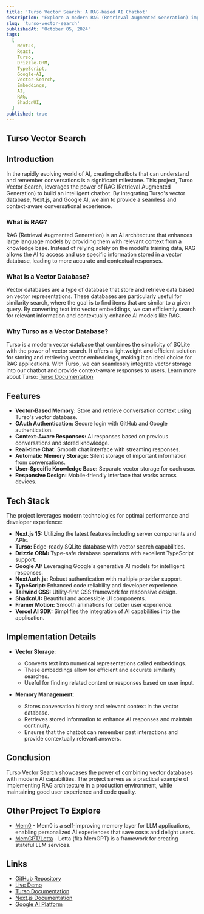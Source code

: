 ```yaml
---
title: 'Turso Vector Search: A RAG-based AI Chatbot'
description: 'Explore a modern RAG (Retrieval Augmented Generation) implementation using Turso as a vector database, Next.js, and Google AI for creating an intelligent chatbot with memory capabilities.'
slug: 'turso-vector-search'
publishedAt: 'October 05, 2024'
tags:
  [
    NextJs,
    React,
    Turso,
    Drizzle-ORM,
    TypeScript,
    Google-AI,
    Vector-Search,
    Embeddings,
    AI,
    RAG,
    ShadcnUI,
  ]
published: true
---
```


## Turso Vector Search

## Introduction

In the rapidly evolving world of AI, creating chatbots that can understand and remember conversations is a significant milestone. This project, Turso Vector Search, leverages the power of RAG (Retrieval Augmented Generation) to build an intelligent chatbot. By integrating Turso's vector database, Next.js, and Google AI, we aim to provide a seamless and context-aware conversational experience.

### What is RAG?

RAG (Retrieval Augmented Generation) is an AI architecture that enhances large language models by providing them with relevant context from a knowledge base. Instead of relying solely on the model's training data, RAG allows the AI to access and use specific information stored in a vector database, leading to more accurate and contextual responses.

### What is a Vector Database?

Vector databases are a type of database that store and retrieve data based on vector representations. These databases are particularly useful for similarity search, where the goal is to find items that are similar to a given query. By converting text into vector embeddings, we can efficiently search for relevant information and contextually enhance AI models like RAG.

### Why Turso as a Vector Database?

Turso is a modern vector database that combines the simplicity of SQLite with the power of vector search. It offers a lightweight and efficient solution for storing and retrieving vector embeddings, making it an ideal choice for RAG applications. With Turso, we can seamlessly integrate vector storage into our chatbot and provide context-aware responses to users. Learn more about Turso: [Turso Documentation](https://docs.turso.tech/features/ai-and-embeddings)

## Features

- **Vector-Based Memory:** Store and retrieve conversation context using Turso's vector database.
- **OAuth Authentication:** Secure login with GitHub and Google authentication.
- **Context-Aware Responses:** AI responses based on previous conversations and stored knowledge.
- **Real-time Chat:** Smooth chat interface with streaming responses.
- **Automatic Memory Storage:** Silent storage of important information from conversations.
- **User-Specific Knowledge Base:** Separate vector storage for each user.
- **Responsive Design:** Mobile-friendly interface that works across devices.

## Tech Stack

The project leverages modern technologies for optimal performance and developer experience:

- **Next.js 15:** Utilizing the latest features including server components and APIs.
- **Turso:** Edge-ready SQLite database with vector search capabilities.
- **Drizzle ORM:** Type-safe database operations with excellent TypeScript support.
- **Google AI:** Leveraging Google's generative AI models for intelligent responses.
- **NextAuth.js:** Robust authentication with multiple provider support.
- **TypeScript:** Enhanced code reliability and developer experience.
- **Tailwind CSS:** Utility-first CSS framework for responsive design.
- **ShadcnUI:** Beautiful and accessible UI components.
- **Framer Motion:** Smooth animations for better user experience.
- **Vercel AI SDK:** Simplifies the integration of AI capabilities into the application.

## Implementation Details

- **Vector Storage**:
  - Converts text into numerical representations called embeddings.
  - These embeddings allow for efficient and accurate similarity searches.
  - Useful for finding related content or responses based on user input.

- **Memory Management**:
  - Stores conversation history and relevant context in the vector database.
  - Retrieves stored information to enhance AI responses and maintain continuity.
  - Ensures that the chatbot can remember past interactions and provide contextually relevant answers.

## Conclusion

Turso Vector Search showcases the power of combining vector databases with modern AI capabilities. The project serves as a practical example of implementing RAG architecture in a production environment, while maintaining good user experience and code quality.

## Other Project To Explore

- [Mem0](https://mem0.ai/) - Mem0 is a self-improving memory layer for LLM applications, enabling personalized AI experiences that save costs and delight users.
- [MemGPT/Letta](https://github.com/cpacker/MemGPT) - Letta (fka MemGPT) is a framework for creating stateful LLM services.

## Links

- [GitHub Repository](https://github.com/patelvivekdev/turso-vector-search)
- [Live Demo](https://turso-vector-search.vercel.app)
- [Turso Documentation](https://docs.turso.tech)
- [Next.js Documentation](https://nextjs.org/docs)
- [Google AI Platform](https://ai.google.dev/)
